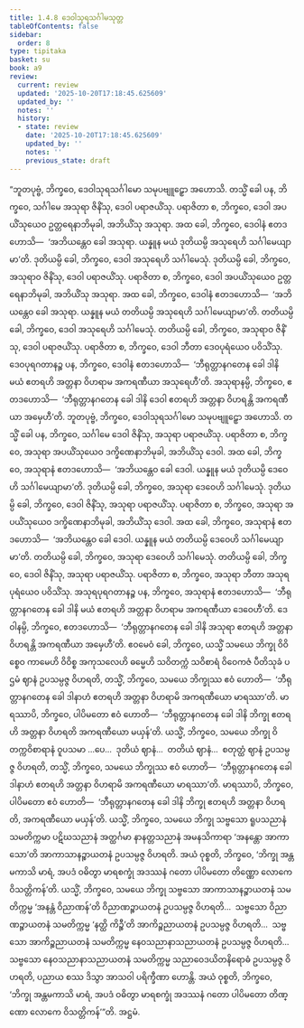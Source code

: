 ```yaml
---
title: 1.4.8 ဒေဝါသုရသင်္ဂါမသုတ္တ
tableOfContents: false
sidebar:
  order: 8
type: tipitaka
basket: su
book: a9
review:
  current: review
  updated: '2025-10-20T17:18:45.625609'
  updated_by: ''
  notes: ''
  history:
  - state: review
    date: '2025-10-20T17:18:45.625609'
    updated_by: ''
    notes: ''
    previous_state: draft
---
```



<DynamicBreadcrumb />


<ReviewStatus review={frontmatter.review} showDetails={true} />

<HypothesisAnnotation frontmatter={frontmatter} />

<Division number="39" book="a9" e="ch" v="17" p="228">

<Paragraph number="321" book="a9">
“ဘူတပုဗ္ဗံ, ဘိက္ခဝေ, ဒေဝါသုရသင်္ဂါမော သမုပဗျူဠှော အဟောသိ. တသ္မိံ ခေါ ပန, ဘိက္ခဝေ, သင်္ဂါမေ အသုရာ ဇိနိံသု, ဒေဝါ ပရာဇယိံသု. ပရာဇိတာ စ, ဘိက္ခဝေ, ဒေဝါ အပယိံသုယေဝ ဥတ္တရေနာဘိမုခါ, အဘိယိံသု အသုရာ. အထ ခေါ, ဘိက္ခဝေ, ဒေဝါနံ ဧတဒဟောသိ—  ‘အဘိယန္တေဝ ခေါ အသုရာ. ယန္နူန မယံ ဒုတိယမ္ပိ အသုရေဟိ သင်္ဂါမေယျာမာ’တိ. ဒုတိယမ္ပိ ခေါ, ဘိက္ခဝေ, ဒေဝါ အသုရေဟိ သင်္ဂါမေသုံ. ဒုတိယမ္ပိ ခေါ, ဘိက္ခဝေ, အသုရာဝ ဇိနိံသု, ဒေဝါ ပရာဇယိံသု. ပရာဇိတာ စ, ဘိက္ခဝေ, ဒေဝါ အပယိံသုယေဝ ဥတ္တရေနာဘိမုခါ, အဘိယိံသု အသုရာ.
</Paragraph>

<Paragraph number="322" book="a9">
အထ ခေါ, ဘိက္ခဝေ, ဒေဝါနံ ဧတဒဟောသိ—  ‘အဘိယန္တေဝ ခေါ အသုရာ. ယန္နူန မယံ တတိယမ္ပိ အသုရေဟိ သင်္ဂါမေယျာမာ’တိ. တတိယမ္ပိ ခေါ, ဘိက္ခဝေ, ဒေဝါ အသုရေဟိ သင်္ဂါမေသုံ. တတိယမ္ပိ ခေါ, ဘိက္ခဝေ, အသုရာဝ ဇိနိံသု, ဒေဝါ ပရာဇယိံသု. ပရာဇိတာ စ, ဘိက္ခဝေ, ဒေဝါ ဘီတာ ဒေဝပုရံယေဝ ပဝိသိံသု. ဒေဝပုရဂတာနဉ္စ ပန, ဘိက္ခဝေ, ဒေဝါနံ ဧတဒဟောသိ—  ‘ဘီရုတ္တာနဂတေန ခေါ ဒါနိ မယံ ဧတရဟိ အတ္တနာ ဝိဟရာမ အကရဏီယာ အသုရေဟီ’တိ. အသုရာနမ္ပိ, ဘိက္ခဝေ, ဧတဒဟောသိ—  ‘ဘီရုတ္တာနဂတေန ခေါ ဒါနိ ဒေဝါ ဧတရဟိ အတ္တနာ ဝိဟရန္တိ အကရဏီယာ အမှေဟီ’တိ.
</Paragraph>

<Paragraph number="323" book="a9">
ဘူတပုဗ္ဗံ, ဘိက္ခဝေ, ဒေဝါသုရသင်္ဂါမော သမုပဗျူဠှော အဟောသိ. တသ္မိံ ခေါ ပန, ဘိက္ခဝေ, သင်္ဂါမေ ဒေဝါ ဇိနိံသု, အသုရာ ပရာဇယိံသု. ပရာဇိတာ စ, ဘိက္ခဝေ, အသုရာ အပယိံသုယေဝ ဒက္ခိဏေနာဘိမုခါ, အဘိယိံသု ဒေဝါ. အထ ခေါ, ဘိက္ခဝေ, အသုရာနံ ဧတဒဟောသိ—  ‘အဘိယန္တေဝ ခေါ ဒေဝါ. ယန္နူန မယံ ဒုတိယမ္ပိ ဒေဝေဟိ သင်္ဂါမေယျာမာ’တိ. ဒုတိယမ္ပိ ခေါ, ဘိက္ခဝေ, အသုရာ ဒေဝေဟိ သင်္ဂါမေသုံ. ဒုတိယမ္ပိ ခေါ, ဘိက္ခဝေ, ဒေဝါ ဇိနိံသု, အသုရာ ပရာဇယိံသု. ပရာဇိတာ စ, ဘိက္ခဝေ, အသုရာ အပယိံသုယေဝ ဒက္ခိဏေနာဘိမုခါ, အဘိယိံသု ဒေဝါ.
</Paragraph>

<Paragraph number="324" book="a9">
အထ ခေါ, ဘိက္ခဝေ, အသုရာနံ ဧတဒဟောသိ—  ‘အဘိယန္တေဝ ခေါ ဒေဝါ. ယန္နူန မယံ တတိယမ္ပိ ဒေဝေဟိ သင်္ဂါမေယျာမာ’တိ. တတိယမ္ပိ ခေါ, ဘိက္ခဝေ, အသုရာ ဒေဝေဟိ သင်္ဂါမေသုံ. တတိယမ္ပိ ခေါ, ဘိက္ခဝေ, ဒေဝါ ဇိနိံသု, အသုရာ ပရာဇယိံသု. ပရာဇိတာ စ, ဘိက္ခဝေ, အသုရာ ဘီတာ အသုရပုရံယေဝ ပဝိသိံသု. အသုရပုရဂတာနဉ္စ ပန, ဘိက္ခဝေ, အသုရာနံ ဧတဒဟောသိ—  ‘ဘီရုတ္တာနဂတေန ခေါ ဒါနိ မယံ ဧတရဟိ အတ္တနာ ဝိဟရာမ အကရဏီယာ ဒေဝေဟီ’တိ. ဒေဝါနမ္ပိ, ဘိက္ခဝေ, ဧတဒဟောသိ—  ‘ဘီရုတ္တာနဂတေန ခေါ ဒါနိ အသုရာ ဧတရဟိ အတ္တနာ ဝိဟရန္တိ အကရဏီယာ အမှေဟီ’တိ.
</Paragraph>

<Paragraph number="325" book="a9">
ဧဝမေဝံ ခေါ, ဘိက္ခဝေ, ယသ္မိံ သမယေ ဘိက္ခု ဝိဝိစ္စေဝ ကာမေဟိ ဝိဝိစ္စ အကုသလေဟိ ဓမ္မေဟိ သဝိတက္ကံ သဝိစာရံ ဝိဝေကဇံ ပီတိသုခံ ပဌမံ ဈာနံ ဥပသမ္ပဇ္ဇ ဝိဟရတိ, တသ္မိံ, ဘိက္ခဝေ, သမယေ ဘိက္ခုဿ ဧဝံ ဟောတိ—  ‘ဘီရုတ္တာနဂတေန ခေါ ဒါနာဟံ ဧတရဟိ အတ္တနာ ဝိဟရာမိ အကရဏီယော မာရဿာ’တိ. မာရဿာပိ, ဘိက္ခဝေ, ပါပိမတော ဧဝံ ဟောတိ—  ‘ဘီရုတ္တာနဂတေန ခေါ ဒါနိ ဘိက္ခု ဧတရဟိ အတ္တနာ ဝိဟရတိ အကရဏီယော မယှန်’တိ.
</Paragraph>

<Paragraph number="326" book="a9">
ယသ္မိံ, ဘိက္ခဝေ, သမယေ ဘိက္ခု ဝိတက္ကဝိစာရာနံ ဝူပသမာ …ပေ…  ဒုတိယံ ဈာနံ…  တတိယံ ဈာနံ…  စတုတ္ထံ ဈာနံ ဥပသမ္ပဇ္ဇ ဝိဟရတိ, တသ္မိံ, ဘိက္ခဝေ, သမယေ ဘိက္ခုဿ ဧဝံ ဟောတိ—  ‘ဘီရုတ္တာနဂတေန ခေါ ဒါနာဟံ ဧတရဟိ အတ္တနာ ဝိဟရာမိ အကရဏီယော မာရဿာ’တိ. မာရဿာပိ, ဘိက္ခဝေ, ပါပိမတော ဧဝံ ဟောတိ—  ‘ဘီရုတ္တာနဂတေန ခေါ ဒါနိ ဘိက္ခု ဧတရဟိ အတ္တနာ ဝိဟရတိ, အကရဏီယော မယှန်’တိ.
</Paragraph>

<Paragraph number="327" book="a9">
ယသ္မိံ, ဘိက္ခဝေ, သမယေ ဘိက္ခု သဗ္ဗသော ရူပသညာနံ သမတိက္ကမာ ပဋိဃသညာနံ အတ္ထင်္ဂမာ နာနတ္တသညာနံ အမနသိကာရာ ‘အနန္တော အာကာသော’တိ အာကာသာနဉ္စာယတနံ ဥပသမ္ပဇ္ဇ ဝိဟရတိ. အယံ ဝုစ္စတိ, ဘိက္ခဝေ, ‘ဘိက္ခု အန္တမကာသိ မာရံ, အပဒံ ဝဓိတွာ မာရစက္ခုံ အဒဿနံ ဂတော ပါပိမတော တိဏ္ဏော လောကေ ဝိသတ္တိကန်’တိ.
</Paragraph>

<Paragraph number="328" book="a9">
ယသ္မိံ, ဘိက္ခဝေ, သမယေ ဘိက္ခု သဗ္ဗသော အာကာသာနဉ္စာယတနံ သမတိက္ကမ္မ ‘အနန္တံ ဝိညာဏန်’တိ ဝိညာဏဉ္စာယတနံ ဥပသမ္ပဇ္ဇ ဝိဟရတိ…  သဗ္ဗသော ဝိညာဏဉ္စာယတနံ သမတိက္ကမ္မ ‘နတ္ထိ ကိဉ္စီ’တိ အာကိဉ္စညာယတနံ ဥပသမ္ပဇ္ဇ ဝိဟရတိ…  သဗ္ဗသော အာကိဉ္စညာယတနံ သမတိက္ကမ္မ နေဝသညာနာသညာယတနံ ဥပသမ္ပဇ္ဇ ဝိဟရတိ…  သဗ္ဗသော နေဝသညာနာသညာယတနံ သမတိက္ကမ္မ သညာဝေဒယိတနိရောဓံ ဥပသမ္ပဇ္ဇ ဝိဟရတိ, ပညာယ စဿ ဒိသွာ အာသဝါ ပရိက္ခီဏာ ဟောန္တိ. အယံ ဝုစ္စတိ, ဘိက္ခဝေ, ‘ဘိက္ခု အန္တမကာသိ မာရံ, အပဒံ ဝဓိတွာ မာရစက္ခုံ အဒဿနံ ဂတော ပါပိမတော တိဏ္ဏော လောကေ ဝိသတ္တိကန်’”တိ.

</Paragraph>
</Division>

<Paragraph number="329" type="center" book="a9">
အဋ္ဌမံ.
</Paragraph>